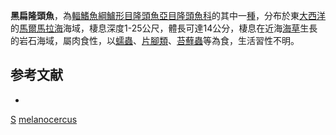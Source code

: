 {{Speciesbox 
| genus = Symphodus
| species = melanocercus
| authority = [[Risso|Risso]], 1810
| status = LC
| status_system = IUCN3.1
| synonyms = *''Lutjanus melanocercus''<br /><small>Risso, 1810</small>
}}

'''黑扁隆頭魚'''，為[[輻鰭魚綱|輻鰭魚綱]][[鱸形目|鱸形目]][[隆頭魚亞目|隆頭魚亞目]][[隆頭魚科|隆頭魚科]]的其中一[[種|種]]，分布於東[[大西洋|大西洋]]的[[馬爾馬拉海|馬爾馬拉海]]海域，棲息深度1-25公尺，體長可達14公分，棲息在近海[[海草|海草]]生長的岩石海域，屬肉食性，以[[蠕蟲|蠕蟲]]、[[片腳類|片腳類]]、[[苔蘚蟲|苔蘚蟲]]等為食，生活習性不明。

==参考文献==
*{{FishBase_species|genus=Symphodus|species=melanocercus|year=2013|month=8}}
{{Taxonbar}}

[[Category:1810年描述的鱼类|S]]
[[Category:扁隆頭魚屬|melanocercus]]